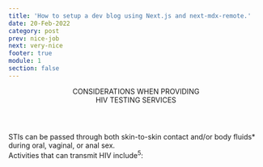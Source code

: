 ```yaml
---
title: 'How to setup a dev blog using Next.js and next-mdx-remote.'
date: 20-Feb-2022
category: post
prev: nice-job
next: very-nice
footer: true
module: 1
section: false
---
```


<Header title="ok">
  CONSIDERATIONS WHEN PROVIDING <br />
  <span className="text-red"> HIV TESTING SERVICES</span>
</Header>

<SubHeader>
  STIs can be passed through both skin-to-skin contact and/or body fluids*
  during oral, vaginal, or anal sex.
</SubHeader>

<DoubleLayout>
  <Table />
  <div>
    <div className="text-red text-md m-4">
      Activities that can transmit HIV include<sup>5</sup>:
    </div>
    <List
      type="simple"
      list="Having anal or vaginal sex with someone who has HIV without using a condom correctly or without taking medicines to prevent or treat HIV
      Sharing needles and other drug-injection equipment
      Pregnancy, childbirth, and breastfeeding"
    />
  </div>
</DoubleLayout>
